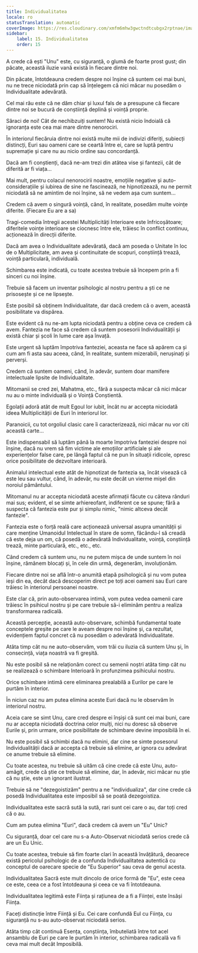```yaml
---
title: Individualitatea
locale: ro
statusTranslation: automatic
coverImage: https://res.cloudinary.com/xmfm6mhw3gwctndtcubgx2rptnae/image/upload/v1740468922/small_cover_tratado_de_psicologia_revolucionaria_a4c0dca4e0.webp
sidebar:
    label: 15. Individualitatea
    order: 15
---
```

A crede că ești "Unu" este, cu siguranță, o glumă de foarte prost gust; din păcate, această iluzie vană există în fiecare dintre noi.

Din păcate, întotdeauna credem despre noi înșine că suntem cei mai buni, nu ne trece niciodată prin cap să înțelegem că nici măcar nu posedăm o Individualitate adevărată.

Cel mai rău este că ne dăm chiar și luxul fals de a presupune că fiecare dintre noi se bucură de conștiință deplină și voință proprie.

Săraci de noi! Cât de nechibzuiți suntem! Nu există nicio îndoială că ignoranța este cea mai mare dintre nenorociri.

În interiorul fiecăruia dintre noi există multe mii de indivizi diferiți, subiecți distincți, Euri sau oameni care se ceartă între ei, care se luptă pentru supremație și care nu au nicio ordine sau concordanță.

Dacă am fi conștienți, dacă ne-am trezi din atâtea vise și fantezii, cât de diferită ar fi viața...

Mai mult, pentru colacul nenorocirii noastre, emoțiile negative și auto-considerațiile și iubirea de sine ne fascinează, ne hipnotizează, nu ne permit niciodată să ne amintim de noi înșine, să ne vedem așa cum suntem...

Credem că avem o singură voință, când, în realitate, posedăm multe voințe diferite. (Fiecare Eu are a sa)

Tragi-comedia întregii acestei Multiplicități Interioare este înfricoșătoare; diferitele voințe interioare se ciocnesc între ele, trăiesc în conflict continuu, acționează în direcții diferite.

Dacă am avea o Individualitate adevărată, dacă am poseda o Unitate în loc de o Multiplicitate, am avea și continuitate de scopuri, conștiință trează, voință particulară, individuală.

Schimbarea este indicată, cu toate acestea trebuie să începem prin a fi sinceri cu noi înșine.

Trebuie să facem un inventar psihologic al nostru pentru a ști ce ne prisosește și ce ne lipsește.

Este posibil să obținem Individualitate, dar dacă credem că o avem, această posibilitate va dispărea.

Este evident că nu ne-am lupta niciodată pentru a obține ceva ce credem că avem. Fantezia ne face să credem că suntem posesorii Individualității și există chiar și școli în lume care așa învață.

Este urgent să luptăm împotriva fanteziei, aceasta ne face să apărem ca și cum am fi asta sau aceea, când, în realitate, suntem mizerabili, nerușinați și perverși.

Credem că suntem oameni, când, în adevăr, suntem doar mamifere intelectuale lipsite de Individualitate.

Mitomanii se cred zei, Mahatma, etc., fără a suspecta măcar că nici măcar nu au o minte individuală și o Voință Conștientă.

Egolații adoră atât de mult Egoul lor iubit, încât nu ar accepta niciodată ideea Multiplicității de Euri în interiorul lor.

Paranoicii, cu tot orgoliul clasic care îi caracterizează, nici măcar nu vor citi această carte...

Este indispensabil să luptăm până la moarte împotriva fanteziei despre noi înșine, dacă nu vrem să fim victime ale emoțiilor artificiale și ale experiențelor false care, pe lângă faptul că ne pun în situații ridicole, opresc orice posibilitate de dezvoltare interioară.

Animalul intelectual este atât de hipnotizat de fantezia sa, încât visează că este leu sau vultur, când, în adevăr, nu este decât un vierme mișel din noroiul pământului.

Mitomanul nu ar accepta niciodată aceste afirmații făcute cu câteva rânduri mai sus; evident, el se simte arhiereofant, indiferent ce se spune; fără a suspecta că fantezia este pur și simplu nimic, "nimic altceva decât fantezie".

Fantezia este o forță reală care acționează universal asupra umanității și care menține Umanoidul Intelectual în stare de somn, făcându-l să creadă că este deja un om, că posedă o adevărată Individualitate, voință, conștiință trează, minte particulară, etc., etc., etc.

Când credem că suntem unu, nu ne putem mișca de unde suntem în noi înșine, rămânem blocați și, în cele din urmă, degenerăm, involuționăm.

Fiecare dintre noi se află într-o anumită etapă psihologică și nu vom putea ieși din ea, decât dacă descoperim direct pe toți acei oameni sau Euri care trăiesc în interiorul persoanei noastre.

Este clar că, prin auto-observarea intimă, vom putea vedea oamenii care trăiesc în psihicul nostru și pe care trebuie să-i eliminăm pentru a realiza transformarea radicală.

Această percepție, această auto-observare, schimbă fundamental toate conceptele greșite pe care le aveam despre noi înșine și, ca rezultat, evidențiem faptul concret că nu posedăm o adevărată Individualitate.

Atâta timp cât nu ne auto-observăm, vom trăi cu iluzia că suntem Unu și, în consecință, viața noastră va fi greșită.

Nu este posibil să ne relaționăm corect cu semenii noștri atâta timp cât nu se realizează o schimbare Interioară în profunzimea psihicului nostru.

Orice schimbare intimă cere eliminarea prealabilă a Eurilor pe care le purtăm în interior.

În niciun caz nu am putea elimina aceste Euri dacă nu le observăm în interiorul nostru.

Aceia care se simt Unu, care cred despre ei înșiși că sunt cei mai buni, care nu ar accepta niciodată doctrina celor mulți, nici nu doresc să observe Eurile și, prin urmare, orice posibilitate de schimbare devine imposibilă în ei.

Nu este posibil să schimbi dacă nu elimini, dar cine se simte posesorul Individualității dacă ar accepta că trebuie să elimine, ar ignora cu adevărat ce anume trebuie să elimine.

Cu toate acestea, nu trebuie să uităm că cine crede că este Unu, auto-amăgit, crede că știe ce trebuie să elimine, dar, în adevăr, nici măcar nu știe că nu știe, este un ignorant ilustrat.

Trebuie să ne "dezegoistizăm" pentru a ne "individualiza", dar cine crede că posedă Individualitatea este imposibil să se poată dezegoistiza.

Individualitatea este sacră sută la sută, rari sunt cei care o au, dar toți cred că o au.

Cum am putea elimina "Euri", dacă credem că avem un "Eu" Unic?

Cu siguranță, doar cel care nu s-a Auto-Observat niciodată serios crede că are un Eu Unic.

Cu toate acestea, trebuie să fim foarte clari în această învățătură, deoarece există pericolul psihologic de a confunda Individualitatea autentică cu conceptul de oarecare specie de "Eu Superior" sau ceva de genul acesta.

Individualitatea Sacră este mult dincolo de orice formă de "Eu", este ceea ce este, ceea ce a fost întotdeauna și ceea ce va fi întotdeauna.

Individualitatea legitimă este Ființa și rațiunea de a fi a Ființei, este însăși Ființa.

Faceți distincție între Ființă și Eu. Cei care confundă Eul cu Ființa, cu siguranță nu s-au auto-observat niciodată serios.

Atâta timp cât continuă Esența, conștiința, îmbuteliată între tot acel ansamblu de Euri pe care le purtăm în interior, schimbarea radicală va fi ceva mai mult decât Imposibilă.

